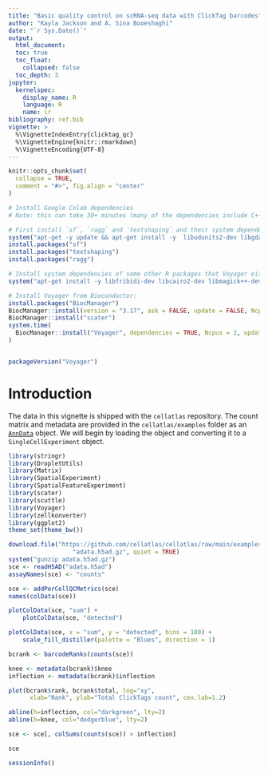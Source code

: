 ```yaml
---
title: "Basic quality control on scRNA-seq data with ClickTag barcodes"
author: "Kayla Jackson and A. Sina Booeshaghi"
date: "`r Sys.Date()`"
output: 
  html_document:
  toc: true
  toc_float:
    collapsed: false
  toc_depth: 3
jupyter:
  kernelspec:
    display_name: R
    language: R
    name: ir
bibliography: ref.bib
vignette: >
  %\VignetteIndexEntry{clicktag_qc}
  %\VignetteEngine{knitr::rmarkdown}
  %\VignetteEncoding{UTF-8}
---
```


```r
knitr::opts_chunk$set(
  collapse = TRUE,
  comment = "#>", fig.align = "center"
)
```

```r
# Install Google Colab dependencies
# Note: this can take 30+ minutes (many of the dependencies include C++ code, which needs to be compiled)

# First install `sf`, `ragg` and `textshaping` and their system dependencies:
system("apt-get -y update && apt-get install -y  libudunits2-dev libgdal-dev libgeos-dev libproj-dev libharfbuzz-dev libfribidi-dev")
install.packages("sf")
install.packages("textshaping")
install.packages("ragg")

# Install system dependencies of some other R packages that Voyager either imports or suggests:
system("apt-get install -y libfribidi-dev libcairo2-dev libmagick++-dev")

# Install Voyager from Bioconductor:
install.packages("BiocManager")
BiocManager::install(version = "3.17", ask = FALSE, update = FALSE, Ncpus = 2)
BiocManager::install("scater")
system.time(
  BiocManager::install("Voyager", dependencies = TRUE, Ncpus = 2, update = FALSE)
)


packageVersion("Voyager")
```

# Introduction
The data in this vignette is shipped with the `cellatlas` repository. The count matrix and metadata are provided in the `cellatlas/examples` folder as an [`AnnData`](https://anndata-tutorials.readthedocs.io/en/latest/getting-started.html) object. We will begin by loading the object and converting it to a `SingleCellExperiment` object. 

```r
library(stringr)
library(DropletUtils)
library(Matrix)
library(SpatialExperiment)
library(SpatialFeatureExperiment)
library(scater)
library(scuttle)
library(Voyager)
library(zellkonverter)
library(ggplot2)
theme_set(theme_bw())
```

```r
download.file("https://github.com/cellatlas/cellatlas/raw/main/examples/tag-clicktag/cellatlas_out/adata.h5ad.gz", 
                  "adata.h5ad.gz", quiet = TRUE)
system("gunzip adata.h5ad.gz")
sce <- readH5AD("adata.h5ad")
assayNames(sce) <- "counts"
```

```r
sce <- addPerCellQCMetrics(sce)
names(colData(sce))
```

```r
plotColData(sce, "sum") +
    plotColData(sce, "detected") 
```

```r
plotColData(sce, x = "sum", y = "detected", bins = 100) +
    scale_fill_distiller(palette = "Blues", direction = 1)
```
```r
bcrank <- barcodeRanks(counts(sce))

knee <- metadata(bcrank)$knee
inflection <- metadata(bcrank)$inflection

plot(bcrank$rank, bcrank$total, log="xy",
      xlab="Rank", ylab="Total ClickTags count", cex.lab=1.2)

abline(h=inflection, col="darkgreen", lty=2)
abline(h=knee, col="dodgerblue", lty=2)
```

```r
sce <- sce[, colSums(counts(sce)) > inflection]

sce
```

```r
sessionInfo()
```

